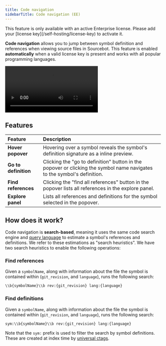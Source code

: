 ```yaml
---
title: Code navigation
sidebarTitle: Code navigation (EE)
---
```



<Note>
This feature is only available with an active Enterprise license. Please add your [license key](/self-hosting/license-key) to activate it.
</Note>

**Code navigation** allows you to jump between symbol definition and references when viewing source files in Sourcebot. This feature is enabled **automatically** when a valid license key is present and works with all popular programming languages.


<video src="https://framerusercontent.com/assets/B9ZxrlsUeO9NJyzkKyvVV2KSU4.mp4" className="w-full aspect-video" controls></video>

## Features

| Feature | Description |
|:--------|:------------|
| **Hover popover** | Hovering over a symbol reveals the symbol's definition signature as a inline preview. |
| **Go to definition** | Clicking the "go to definition" button in the popover or clicking the symbol name navigates to the symbol's definition. |
| **Find references** | Clicking the "find all references" button in the popover lists all references in the explore panel. |
| **Explore panel** | Lists all references and definitions for the symbol selected in the popover. |

## How does it work?

Code navigation is **search-based**, meaning it uses the same code search engine and [query language](/docs/search/syntax-reference) to estimate a symbol's references and definitions. We refer to these estimations as "search heuristics". We have two search heuristics to enable the following operations:

### Find references
Given a `symbolName`, along with information about the file the symbol is contained within (`git_revision`, and `language`), runs the following search:

```bash
\\b{symbolName}\\b rev:{git_revision} lang:{language}
```

### Find definitions
Given a `symbolName`, along with information about the file the symbol is contained within (`git_revision`, and `language`), runs the following search:

```bash
sym:\\b{symbolName}\\b rev:{git_revision} lang:{language}
```

Note that the `sym:` prefix is used to filter the search by symbol definitions. These are created at index time by [universal ctags](https://ctags.io/).
